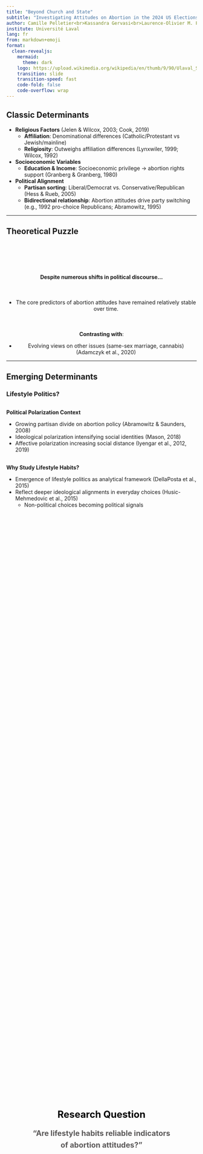 ```yaml
---
title: "Beyond Church and State" 
subtitle: "Investigating Attitudes on Abortion in the 2024 US Elections"
author: Camille Pelletier<br>Kassandra Gervasi<br>Laurence-Olivier M. Foisy<br>Jérémie Drouin<br>Étienne Proulx<br>Yannick Dufresne
institute: Université Laval
lang: fr
from: markdown+emoji
format:
  clean-revealjs:
    mermaid: 
      theme: dark
    logo: https://upload.wikimedia.org/wikipedia/en/thumb/9/90/Ulaval_Shield.svg/800px-Ulaval_Shield.svg.png
    transition: slide
    transition-speed: fast
    code-fold: false
    code-overflow: wrap
---
```


## Classic Determinants {.smaller}  

- **Religious Factors** (Jelen & Wilcox, 2003; Cook, 2019)  
  - **Affiliation**: Denominational differences (Catholic/Protestant vs Jewish/mainline)  
  - **Religiosity**: Outweighs affiliation differences (Lynxwiler, 1999; Wilcox, 1992)  

- **Socioeconomic Variables** 
  - **Education & Income**: Socioeconomic privilege → abortion rights support (Granberg & Granberg, 1980)  
  
- **Political Alignment** 
  - **Partisan sorting**: Liberal/Democrat vs. Conservative/Republican (Hess & Rueb, 2005)  
  - **Bidirectional relationship**: Abortion attitudes drive party switching (e.g., 1992 pro-choice Republicans; Abramowitz, 1995)   
  
---

## Theoretical Puzzle {.smaller}

<div style="margin-bottom: 100px;"></div>

::: {.fragment .fade-in style="margin-top: 20px; text-align: center;"}
**Despite numerous shifts in political discourse...**
:::

<div style="margin-bottom: 50px;"></div>

::: {.fragment .fade-in style="margin-top: 20px; text-align: center;"}
- The core predictors of abortion attitudes have remained relatively stable over time.
:::

<div style="margin-bottom: 50px;"></div>

::: {.fragment .fade-in style="margin-top: 20px; text-align: center;"}
**Contrasting with**:

- Evolving views on other issues (same-sex marriage, cannabis) (Adamczyk et al., 2020)

:::

---

## Emerging Determinants {.smaller}
### Lifestyle Politics? 

<div style="margin-bottom: 30px;"></div>

::: {.fragment .fade-in}

**Political Polarization Context**

- Growing partisan divide on abortion policy (Abramowitz & Saunders, 2008)
- Ideological polarization intensifying social identities (Mason, 2018)
- Affective polarization increasing social distance (Iyengar et al., 2012, 2019)

:::

::: {.fragment .fade-in style="margin-top: 30px;"}

**Why Study Lifestyle Habits?**

- Emergence of lifestyle politics as analytical framework (DellaPosta et al., 2015)
- Reflect deeper ideological alignments in everyday choices (Husic-Mehmedovic et al., 2015)
  - Non-political choices becoming political signals 

:::


## 
::: {.center-vertical}
<div class="research-question">

**<span style="font-size: 1.8em; color: #000000;">Research Question</span>**  

**<span style="font-size: 1.4em; color: #5a5858;">"Are lifestyle habits reliable indicators<br>of abortion attitudes?"</span>**

</div>
:::

<style>
.research-question {
  text-align: center;
  line-height: 1.6;
  margin-top: 2em;
}

.center-vertical {
  display: flex;
  justify-content: center;
  align-items: center;
  height: 80vh;
}

</style>

---

## Methodology {.smaller transition=none}
### Data

<div style="margin-bottom: 50px;"></div>
- **Datagotchi** web survey (n=18,879)  

::: {.incremental}

- Focus on abortion question respondents (n=2,012)  

<div style="margin-bottom: 20px;"></div>

- DV = Abortion attitudes <span style="position: relative;"><span style="position: absolute; top: -2px; left: 60px; color: #e74c3c; font-style: italic; white-space: nowrap;">"Should abortion be banned?"</span></span>

<div style="margin-bottom: 20px;"></div>

  - IV = Socioeconomic, political, and lifestyle variables
    - (e.g. mode of transportation, hunting frequency, diet habits etc.)
    
:::

---

## Results {.smaller transition=none}
### Correlation tests

::: {style="position: relative; height: 80vh;"}

![](img/abortion_correlation_plot.png){style="position: absolute; top: 50%; left: 50%; transform: translate(-50%, -50%); max-width: 65%; border: 1px solid #eee; padding: 0.5rem;"}

:::

---

## Results {.smaller transition=none}
### Partisanship

::: {style="position: relative; height: 80vh;"}

![](img/abortion_correlation_partisanship.png){style="position: absolute; top: 50%; left: 50%; transform: translate(-50%, -50%); max-width: 65%; border: 1px solid #eee; padding: 0.5rem;"}
:::

---

## Results {.smaller transition=none}
### Religious factors 

::: {style="position: relative; height: 80vh;"}

![](img/abortion_correlation_plot_religion.png){style="position: absolute; top: 50%; left: 50%; transform: translate(-50%, -50%); max-width: 65%; border: 1px solid #eee; padding: 0.5rem;"}
:::

---

## Results {.smaller transition=none}
### Socioeconomic variables

::: {style="position: relative; height: 80vh;"}

![](img/abortion_correlation_plot_socioeconomic.png){style="position: absolute; top: 50%; left: 50%; transform: translate(-50%, -50%); max-width: 65%; border: 1px solid #eee; padding: 0.5rem;"}

:::

---

## Results {.smaller transition=none}
### Lifestyle variables

::: {style="position: relative; height: 80vh;"}

![](img/abortion_correlation_plot_lifestyle.png){style="position: absolute; top: 50%; left: 50%; transform: translate(-50%, -50%); max-width: 65%; border: 1px solid #eee; padding: 0.5rem;"}
:::

---

## Results {.smaller transition=none}
### Regression Analysis

Nothing surprising... classic predictors of abortion attitudes:

::: {style="position: relative; height: 80vh;"}

![](img/regression_classic_predictors.png){style="position: absolute; top: 45%; left: 50%; transform: translate(-50%, -50%); max-width: 70%; border: 1px solid #eee; padding: 0.5rem;"}
:::

---

## Results {.smaller transition=none}
### Regression Analysis

However, the lifestyle variables lose significance...

<div style="margin-bottom: 50px;"></div>

::: {style="position: relative; height: 100vh;"}

![](img/regression_predictors_lifestyle_not.png){style="position: absolute; top: 30%; left: 50%; transform: translate(-50%, -50%); max-width: 70%; border: 1px solid #eee; padding: 0.5rem;"}
:::


## Results {.smaller}
### Interaction Analysis

<div style="margin-bottom: 120px;"></div>

> Can lifestyle variables modify the effects of classic predictors of abortion attitudes?

---

## Results {.smaller transition=none}
### Interaction Analysis

:::: {.columns}

::: {.column width="40%"}

We tested interactions between our 10 main predictors and 47 lifestyle variables:

:::

::: {.column width="60%"}

![](img/regression_classic_predictors.png){style="max-width: 100%; padding: 0.5rem;"}
:::

::::

---

## Results {.smaller transition=none}
### Interaction Analysis

<div style="margin-bottom: 40px;"></div>

For each interaction, we calculated:

<div style="margin-bottom: 50px;"></div>

**Difference Score Effect**: Difference between the classic model (main predictors of abortion) and the interaction model (classic model × lifestyle variables).

<div style="margin-bottom: 60px;"></div>

$$\Delta_{effect} = |\beta_{classic \times lifestyle} - \beta_{classic}|$$
---

##

::: {style="display: flex; justify-content: center; align-items: center; height: 95vh;"}
![](img/abortion_lifestyle_interactions.png){style="max-width: 90%;"}
:::

## Results {.smaller}

:::: {.columns}
::: {.column width="50%"}
- **Strong Republican Identity**
  - Drinking Craft Beer: Weakens the negative relationship (-0.139**)
  - Owning Prius: Weakens the negative relationship (-0.139***)
- **Soft Republican Identity**
  - Hunting Frequency: Strengthens the negative relationship (0.559**)
  - Motorized Activities: Strengthens the negative relationship (0.476***)
 
:::


::: {.column width="50%"}

- **Religiosity**
  - Drinking Craft Beer: Weakens the negative relationship (-0.132*)
  - Video Game Playing: Weakens the negative relationship (-0.057*)

:::
::::



## Conclusion {.smaller}

<div style="margin-bottom: 50px;"></div>

::: {.incremental}
- **Traditional factors remain strong predictors, but...**

<div style="margin-bottom: 20px;"></div>

- **Lifestyle factors seem to have an effect on abortion attitudes**
  - Specifically when interacting with « classic » predictors
  
:::

<div style="margin-bottom: 20px;"></div>

::: {.incremental}

- **Limitations**
  - Wording of our DV (single item measuring abortion attitudes)
  - Abortion attitudes are more complex and often depend on the context
  - A question battery would have been preferable 

<div style="margin-bottom: 20px;"></div>

- **Comments/critiques on our methodology?**
  - Novel approach to interaction analysis between lifestyle and predictors of abortion attitudes 
  - Does our approach adequately address the contextual nature of these relationships?

:::
 
---

## Thank You {.center}

<div style="margin-top: 80px;"></div>
<div style="text-align: center; font-size: 1.2em;">

Camille Pelletier
<span style="font-size: 0.9em; color: #0066cc;">camille.pelletier.12@ulaval.ca</span>

<div style="margin-top: 30px;"></div>

Kassandra Gervasi
<span style="font-size: 0.9em; color: #0066cc;">kassandra.gervasi@umontreal.ca</span>






